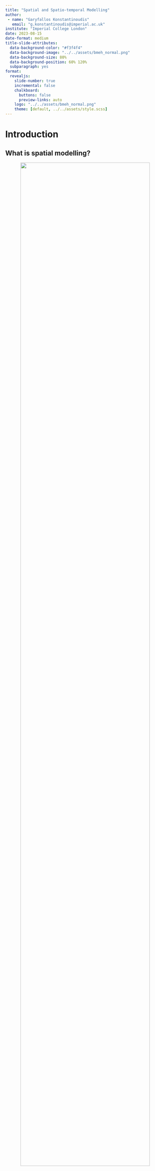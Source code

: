 ```yaml
---
title: "Spatial and Spatio-temporal Modelling"
author:
 - name: "Garyfallos Konstantinoudis"
   email: "g.konstantinoudis@imperial.ac.uk"
institute: "Imperial College London"
date: 2023-08-15
date-format: medium
title-slide-attributes:
  data-background-color: "#f3f4f4"
  data-background-image: "../../assets/bmeh_normal.png"
  data-background-size: 80%
  data-background-position: 60% 120%
  subparagraph: yes
format:
  revealjs:
    slide-number: true
    incremental: false
    chalkboard:
      buttons: false
      preview-links: auto
    logo: "../../assets/bmeh_normal.png"
    theme: [default, ../../assets/style.scss]
---
```


# Introduction

## What is spatial modelling?
<center>
![](figures/Fig_1.png){width=90%}
</center>


## It is also geostatistics
<center>
![](figures/mapsno2.png){width=85%}
</center>

## Type of data
<center>
![](figures/DataAvailability.png)
</center>

## Why do we need more complex models?
- In disease mapping estimates of disease risk can be unstable, leading to non-meaningful maps
- Accounting for residual spatial autocorrelation is important to have the correct uncertainty
- Sometimes they pick up unknown spatial confounding, leading to unbiased estimators

## Structure of the talk
- Disease mapping and smoothing
- Global smoothing
- Local smoothing
- Examples

# Disease mapping and smoothing

## Disease mapping - background
- To summarise spatial and spatio-temporal variation in disease risk
- Rare disease and/or small areas: Poisson framework
$$O_i \sim \text{Poisson}(\lambda_i E_i)$$
where $E_i$ is the expected nb of cases and $\lambda_i=\text{SMR}$ in area $i$.
- Non smoothed estimates of the SMR:
$$\text{SMR}_i = \frac{O_i}{E_i},\;\text{and} \;\text{Var(SMR)}_i = \frac{O_i}{E_i^2}$$

## Issues with crude RR estimates

Calculating crude (non-smoothed) estimates of the SMR can be problematic:

- SMR is estimated independently: does not account for spatial correlation, ie makes no use of SMR estimates in other areas of the map, even though these are likely to be similar.
-  They are very imprecise: areas with small $E_i$ have high associated variance.

## Example with childhood cancers in Switzerland
- Rare cancers (6,000 cases in 31 years)
- Little known about causes, potential clusters
<center>
![](figures/CrudeSIR.png){width=75%}
</center>

## Example with childhood cancers in Switzerland
-  Quartiles and 0s a separate category
-  Is this map informative?
<center>
![](figures/CrudeSIRcat.jpg){width=75%}
</center>

## Hierarchical modelling to smooth rates
-  **Globally**: Smooth the rates towards the global mean.
-  **Locally**:  Smooth the rates towards the local mean, using information about the adjacency structure.
-  **Globally + Locally**:  Smooth the rates using information about the global mean and the adjacency structure


## Global smoothing
$$
O_i \sim \text{Poisson}(\lambda_i E_i) \\
\log \lambda_i = \alpha + \theta_i \\
\theta_i \sim \text{Normal}(0,\sigma_{\theta}^2)
$$
$\theta_i$: area specific random effects to account for overdispersion

- excess variation in the observed counts due to random noise
- latent variable which captures the effects of unknown or unmeasured area level covariates

$\exp(\theta_i)$:  RR in area i, relative to the overall SMR/SIR


## Example with childhood cancers in Switzerland
- Plot $exp(\alpha + \theta_i)$

<center>
![](figures/CrudeSIRglsm.png){width=75%}
</center>

## Issues with global smoothing
- Poisson-logNormal model assumes identically distributed and independent data.
- Data that occur close together in space are likely to be correlated (Dependence assumption more realistic).
- Ignoring spatial dependence can lead to biased and inefficient inference.
-  Interest in estimating the relationship between location and outcome.

**Local smoothing**: prior distribution for the random effects allowing for spatial correlation to help uncover spatial patterns


## Specify a distribution which takes into account information
- Specify a distribution which takes into account information on neighbouring areas (**adjacency matrix**).
- Rule for determining the neighbours of each area: most common based on common boundary.
-  Estimate **spatial random effect** for each area as if we knew the values of the spatial random effects in neighbouring areas
- Use of conditional autoregressive distributions (we are conditioning on knowing the neighbours)


## Example: Queen contiguity in Switzerland (Cantons)
Let $\partial_i=$ set if area adjacent to $i$


:::: {.columns}

::: {.column width="30%"}
$$
w = \begin{cases} 1, \; \text{if} \; j\in \partial_i \\\\0 \; \text{otherwise} \end{cases}
$$
:::

::: {.column width="70%"}
<center>
![](figures/CantonDAG.png){width=80%}
</center>
:::
::::

## Intrinsic ICAR model (Besag et al. 1991)
$$
\phi \sim \text{ICAR}(W, \sigma^2_{\phi}) \Leftrightarrow \phi_i | \phi_{j\; j\ne i} \sim \text{Normal}(\phi_i, \sigma_{\phi}^2)
$$

:::: {.columns}

::: {.column width="30%"}
$$
E(\phi_i|\phi_j) = \sum_{j \in \partial_i \phi_j} \phi_j/n_i \\
Var(\phi_i|\phi_j) = \sigma_{\phi}^2/n_i
$$
:::

::: {.column width="70%"}
<center>
![](figures/Fig_3_CARGeneva.jpg){width=60%}
</center>
:::
::::


## Example with childhood cancers in Switzerland (cont)
- Plot $exp(\alpha + \phi_i)$

<center>
![](figures/CrudeSIRicar.png){width=75%}
</center>


## The Besag-York-Mollie model
Local+Global smoothing:
$$
O_i \sim \text{Poisson}(\lambda_i E_i) \\
\log \lambda_i = \alpha + \theta_i + \phi_i \\
\theta_i \sim \text{Normal}(0,\sigma_{\theta}^2)\\
\phi \sim \text{ICAR}(W, \sigma^2_{\phi})
$$
priors for $\alpha, \sigma_{\theta}^2 \; \text{and} \; \sigma^2_{\phi}$

## Example with childhood cancers in Switzerland (cont)
- Plot $exp(\alpha + \theta_i + \phi_i)$

<center>
![](figures/CrudeSIRlm.png){width=75%}
</center>


## Use BYM with care
- ICAR model defined above is improper: the overall mean of the $\phi_i$ is not defined: **sum-to-zero contraints**
- Inference may be sensitive to choice of hyperprior for the random effects variance or precision parameters
- Other known issues we have not discussed about: different interpretation of the variances (marginal conditional), scalling the covariance matrix, etc.

## Other CAR models
Let $\log \lambda_i = \alpha + b_i$:

- The proper CAR
$$
b_i|b_j \sim \text{Normal}(\rho \sum_{j \in \partial_i}b_j/n_i, \sigma_b^2/n_i)
$$
- Leroux CAR prior
$$
b_i|b_j \sim \text{Normal}\Bigg(\frac{\rho \sum_{j \in \partial_i}b_j}{\rho n_i + (1 - \rho)}, \frac{\sigma_b^2}{{\rho n_i + (1 - \rho)}}\Bigg)
$$

## Other CAR models

- BYM2
$$
b = \sigma_b*(\sqrt{1 - \rho \theta} + \sqrt{\rho}\phi) \\
\theta \sim \text{Normal}(\sigma_{\theta}^2)\\
\phi \sim \text{ICAR}(W^*, \sigma_{\phi}^2)
$$

- Adaptive CARs

## Posterior Probability
-  Mapping the posterior mean RR does (or residual RR) not make full use of the output of the Bayesian analysis that provides, for each area, samples from the whole posterior distribution of the relative risk.
-  Mapping the probability that a RR is greater than a specified threshold of interest has been proposed by several authors (e.g. Clayton and Bernardinelli (1992)).
- Very effective method to identify areas characterised by elevated risk

## How to classify areas as having elevated risk
- We define the decision rule $D(c, \text{RR}_0)$, which depends:
  + on a cutoff probability $c$
  + a reference threshold $\text{RR}_0$
- Area $i$ is classified as having an elevated risk according to $D(c, \text{RR}_0) : Prob(\text{RR}_i > \text{RR}_0) > c$
- Recommended values $c = 0.8$ and $\text{RR}_0 = 1$ (Richardson et al. 2004)
-  Posterior probability of interest: $\text{Prob}(\exp(\theta_i+ \phi_i) > 1)$

## Example with childhood cancers in Switzerland
<center>
![](figures/Exbym.png){width=75%}
</center>

## Example with childhood cancers in Switzerland
<center>
![](figures/Exbym_categories.png){width=75%}
</center>

# Ecological regression

## Extending to ecological regression
Straightforward extension of the BYM (read any CAR) model:

$$
O_i \sim \text{Poisson}(\lambda_i E_i) \\
\log \lambda_i = \alpha + \color{red}{\beta X_i} + \theta_i + \phi_i \\
\theta_i \sim \text{Normal}(0,\sigma_{\theta}^2)\\
\phi \sim \text{ICAR}(W, \sigma^2_{\phi})
$$

- $\color{red}{X}$ area-level covariate of interest
- $\color{red}{\beta}$: parameter associated with the covariate (assigned a prior)

## Interpretation of the parameters
- $\exp(\beta)$ is the relative risk of disease associated with a unit increase in exposure $X$ (when X continuous)
- $\exp(\theta_i + \phi_i)$ is the residual or adjusted relative risk of disease in area $i$ after accounting for the effect of $X$.

##  Extension to several variables
$$
O_i \sim \text{Poisson}(\lambda_i E_i) \\
\log \lambda_i = \alpha + \color{red}{\beta_1 X_{1i} + \dots + \beta_k X_{ki}} + \theta_i + \phi_i \\
\theta_i \sim \text{Normal}(0,\sigma_{\theta}^2)\\
\phi \sim \text{ICAR}(W, \sigma^2_{\phi})
$$

- $\exp(\beta_1)$ is the relative risk of disease associated with a unit increase in exposure $X$, after adjustment for $X_2, \dots ,X_k$
- Same for $\exp(\beta_k)$, after adjustment for $X_1, \dots ,X_{k-1}$
- $\exp(\theta_i + \phi_i)$ is the adjusted relative risk of disease in area $i$ after accounting for the effects of measured covariates

##  Example: HPV vaccination in Switzerland

$$
Y_{kit} \sim \text{Binomial}(p_{kit}) \\
\text{logit}(p_{kit}) = \alpha + \beta_1 X_{1it} + \dots + \beta_k X_{kit} + \theta_i + \phi_i \\
\theta_i \sim \text{Normal}(0,\sigma_{\theta}^2)\\
\phi \sim \text{ICAR}(W, \sigma^2_{\phi})
$$

- Covariates related with age, sex, period of survey, deprivation, religion, language region, etc.

##  HPV vaccination uptake
- Model without any covariates just the BYM prior
- Plot $\theta_s + \phi_s$ (on the log-odds)


<center>
![](figures/HPVRR.png){width=75%}
</center>

##  Effect of covariates
<center>
![](figures/CovHPVvaccination.png){width=100%}
</center>

##  Residual spatial autocorrelation
<center>
![](figures/HPVres.png){width=75%}
</center>

# Building complex spatiotemporal models

## Cervical cancers among HIV positive women
- Global cohort composed of 1,700,000 persons living with HIV/AIDS
- SAM study, evaluating HIV related cancers in South Africa
- 17% of adult women in South Africa over the age of 25 years are living with HIV
- High burden of cervical cancer: 43.1 cases per 100,000
- 5 times more likely to develop cervical cancer

## Exploratory analysis of the crude rates
<center>
![](figures/CrudeSIR_hpv.png){width=100%}
</center>

## Exploratory analysis of the crude rates (cont)
<center>
![](figures/CrudeSIRbyRegion.png){width=75%}
</center>

## A spatiotemporal model

$$
O_{it} \sim \text{Poisson}(\lambda_{it} E_{it}) \\
\log \lambda_{it} = \alpha + \theta_i + \phi_i + \color{red}{\gamma_t + \xi_t} \\
\theta_i \sim \text{Normal}(0,\sigma_{\theta}^2)\\
\phi \sim \text{ICAR}(W, \sigma^2_{\phi})\\
\gamma_t \sim \text{Normal}(0,\sigma_{\gamma}^2)\\
\xi_t \sim \text{RW1}(\sigma^2_{\xi})
$$
Similar with the BYM model in space $\gamma_t$ is the temporal unstructured and $\xi_t$ the temporal structured random effect, capturing the temporal autocorrelation.

## Space and time seperately
<center>
![](figures/RandomEffectInt1.png){width=100%}
</center>

## Spacetime (Spaghetti plot)
<center>
![](figures/SpagSIRbyRegion.png){width=75%}
</center>

## Spacetime (Space by year)
<center>
![](figures/MapsSIRbyRegion.png){width=90%}
</center>

## Spacetime interactions

```r
data.frame(
  Interaction = paste("type", 1:4),
  Parameters = c(
    "$\\nu_{it} = \\theta_i \\otimes \\gamma_t$",
    "$\\nu_{it} = \\theta_i \\otimes \\xi_t$",
    "$\\nu_{it} = \\phi_i \\otimes \\gamma_t$",
    "$\\nu_{it} = \\phi_i \\otimes \\xi_t$"
  )
) -> tab
```

::::: {style="font-size:78%"}
$$
O_{it} \sim \text{Poisson}(\lambda_{it} E_{it}) \\
\log \lambda_{it} = \alpha + \theta_i + \phi_i + \gamma_t + \xi_t + \color{red}{\nu{it}} \\
\theta_i \sim \text{Normal}(0,\sigma_{\theta}^2)\\
\phi \sim \text{ICAR}(W, \sigma^2_{\phi})\\
\gamma_t \sim \text{Normal}(0,\sigma_{\gamma}^2)\\
\xi_t \sim \text{RW1}(\sigma^2_{\xi})
$$

```r
knitr::kable(tab, escape = FALSE, align = "c")
```
:::::

## Summary

- Introduction to disease mapping and CAR priors
- Extension to ecological regression and relevant interpretations
- Separable  spatiotemporal models
- Higher spatiotemporal interactions
- Examples using childhood cancers, HPV vaccination and cervical cancers in South Africa

::::: {style="color: #58b364"}
Next : Coding these models in NIMBLE.
:::::

# Getting ready for the lab

## The lab for this session {.smaller}

::: incremental
- This goal of this lab is to use `NIMBLE` to carry out a disease mapping study.

- During this lab session, we will:
1. Explore ways of visualizing spatial data;
2. Define the neighborhood matrix in `R`;
3. Fit and interpret the BYM model in `NIMBLE`; and
4. Perform spatial ecological regression
:::

# Questions?
